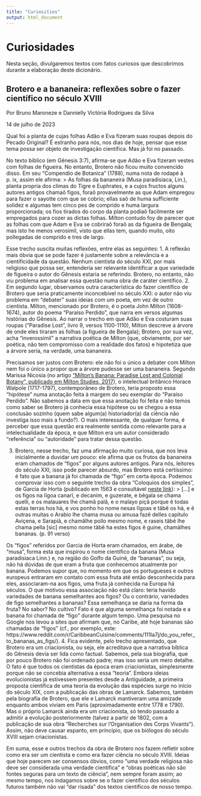 ```yaml
---
title: "Curiosities"
output: html_document
---
```


# Curiosidades
Nesta seção, divulgaremos textos com fatos curiosos que descobrimos durante a elaboração deste dicionário.

## Brotero e a bananeira: reflexões sobre o fazer científico no século XVIII
Por Bruno Maroneze e Dannielly Victória Rodrigues da Silva

14 de julho de 2023

Qual foi a planta de cujas folhas Adão e Eva fizeram suas roupas depois do Pecado Original? É estranho para nós, nos dias de hoje, pensar que esse tema possa ser objeto de investigação científica. Mas já foi no passado.

No texto bíblico (em Gênesis 3:7), afirma-se que Adão e Eva fizeram vestes com folhas de figueira. No entanto, Brotero não ficou muito convencido disso. Em seu “Compendio de Botanica” (1788), numa nota de rodapé à p. ix, assim ele afirma:
> As folhas da bananeira (Musa paradisiaca, Lin.), planta propria dos climas do Tigre e Euphrates, e a cujos fructos alguns autores antigos chamaõ figos, foraõ provavelmente as que Adam empregou para fazer o sayotte com que se cobrio; ellas saõ de huma sufficiente solidez e algumas tem cinco pes de comprido e huma largura proporcionada; os fios tirados do corpo da planta podiaõ facilmente ser empregados para cozer as dictas folhas. Milton contudo foy de parecer que as folhas com que Adam e Eva se cobriraõ foraõ as da figueira de Bengala; mas isto he menos verosimil, visto que ellas tem, quando muito, oito pollegadas de comprido e tres de largo.

Esse trecho suscita muitas reflexões, entre elas as seguintes:
1. A reflexão mais óbvia que se pode fazer é justamente sobre a relevância e a cientificidade da questão. Nenhum cientista do século XXI, por mais religioso que possa ser, entenderia ser relevante identificar a que variedade de figueira o autor do Gênesis estaria se referindo. Brotero, no entanto, não viu problema em analisar essa questão numa obra de caráter científico.
2. Em segundo lugar, observamos outra característica do fazer científico de Brotero que seria praticamente inconcebível no século XXI: o autor não viu problema em “debater” suas ideias com um poeta, em vez de outro cientista. Milton, mencionado por Brotero, é o poeta John Milton (1608-1674), autor do poema “Paraíso Perdido”, que narra em versos algumas histórias do Gênesis. Ao narrar o trecho em que Adão e Eva costuram suas roupas (“Paradise Lost”, livro 9, versos 1100-1110), Milton descreve a árvore de onde eles tiraram as folhas (a figueira de Bengala); Brotero, por sua vez, acha “inverossímil” a narrativa poética de Milton (que, obviamente, por ser poética, não tem compromisso com a realidade dos fatos) e hipotetiza que a árvore seria, na verdade, uma bananeira.

Precisamos ser justos com Brotero: ele não foi o único a debater com Milton nem foi o único a propor que a árvore pudesse ser uma bananeira. Segundo Marissa Nicosia (no artigo [“Milton’s Banana: Paradise Lost and Colonial Botany”, publicado em Milton Studies, 2017](https://muse.jhu.edu/pub/2/article/685423)), o intelectual britânico Horace Walpole (1717-1797), contemporâneo de Brotero, teria proposto essa “hipótese” numa anotação feita à margem do seu exemplar do “Paraíso Perdido”. Não sabemos a data em que essa anotação foi feita e não temos como saber se Brotero já conhecia essa hipótese ou se chegou a essa conclusão sozinho (quem sabe algum(a) historiador(a) da ciência não investiga isso mais a fundo?). O mais interessante, de qualquer forma, é perceber que essa questão era realmente sentida como relevante para a intelectualidade da época, e que Milton era um autor considerado “referência” ou “autoridade” para tratar dessa questão.

3. Brotero, nesse trecho, faz uma afirmação muito curiosa, que nos leva inicialmente a duvidar um pouco: ele afirma que os frutos da bananeira eram chamados de “figos” por alguns autores antigos. Para nós, leitores do século XXI, isso pode parecer absurdo, mas Brotero está certíssimo: é fato que a banana já foi chamada de “figo” em certa época. Podemos comprovar isso com o seguinte trecho da obra “Coloquios dos simples”, de Garcia de Horta (publicado em 1563 e consultável [neste link](https://digitarq.arquivos.pt/details?id=4614066)):
> [...] e os figos na lĩgoa canarĩ, e decanim, e guzerate, e bẽgala se chama quelli, e os malauares lhe chamã palã, e o malayo piçã porque ẽ todas estas terras hos hà, e vos ponho ho nome nesas lĩgoas e tãbẽ os hà, e ẽ outras muitas o Arabio lhe chama musa ou amusa fazẽ delles capitulo Aviçena, e Sarapiã, e chamãlhe pollo mesmo nome, e raseis tãbẽ lhe chama pella [sic] mesmo nome tãbẽ ha estes figos ẽ guine, chamãlhes bananas. (p. 91 verso)

Os “figos” referidos por Garcia de Horta eram chamados, em árabe, de “musa”, forma esta que inspirou o nome científico da banana (Musa paradisiaca Linn.) e, na região do Golfo da Guiné, de “bananas”, ou seja, não há dúvidas de que eram a fruta que conhecemos atualmente por banana. Podemos supor que, no momento em que os portugueses e outros europeus entraram em contato com essa fruta até então desconhecida para eles, associaram-na aos figos, uma fruta já conhecida na Europa há séculos. O que motivou essa associação não está claro: teria havido variedades de banana semelhantes aos figos? Ou o contrário, variedades de figo semelhantes a bananas? Essa semelhança se daria na forma da fruta? No sabor? No cultivo? Fato é que alguma semelhança foi notada e a banana foi chamada de “figo” durante algum tempo. Uma pesquisa no Google nos levou a sites que afirmam que, no Caribe, até hoje bananas são chamadas de “figos” (cf., por exemplo, este: https://www.reddit.com/r/CaribbeanCuisine/comments/111la7j/do_you_refer_to_bananas_as_figs/).
4. Fica evidente, pelo trecho apresentado, que Brotero era um criacionista, ou seja, ele acreditava que a narrativa bíblica do Gênesis devia ser lida como factual. Sabemos, pela sua biografia, que por pouco Brotero não foi ordenado padre; mas isso seria um mero detalhe. O fato é que todos os cientistas da época eram criacionistas, simplesmente porque não se concebia alternativa a essa “teoria”. Embora ideias evolucionistas já estivessem presentes desde a Antiguidade, a primeira proposta científica de uma teoria da evolução das espécies surge no início do século XIX, com a publicação das obras de Lamarck. Sabemos, também pela biografia de Brotero, que ele e Lamarck mantiveram uma amizade enquanto ambos viviam em Paris (aproximadamente entre 1778 e 1790). Mas o próprio Lamarck ainda era um criacionista, só tendo passado a admitir a evolução posteriormente (talvez a partir de 1802, com a publicação de sua obra “Recherches sur l’Organisation des Corps Vivants”). Assim, não deve causar espanto, em princípio, que os biólogos do século XVIII sejam criacionistas.

Em suma, esse e outros trechos da obra de Brotero nos fazem refletir sobre como era ser um cientista e como era fazer ciência no século XVIII. Ideias que hoje parecem ser consensos óbvios, como “uma verdade religiosa não deve ser considerada uma verdade científica” e “obras poéticas não são fontes seguras para um texto de ciência”, nem sempre foram assim; ao mesmo tempo, nos indagamos sobre se o fazer científico dos séculos futuros também não vai “dar risada” dos textos científicos de nosso tempo.